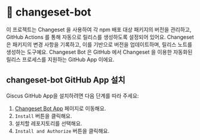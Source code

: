 # 🦋 changeset-bot

이 프로젝트는 Changeset 을 사용하여 각 npm 배포 대상 패키지의 버전을 관리하고, GitHub Actions 를 통해 자동으로 릴리스를 생성하도록 설정되어 있어요.
Changeset 은 패키지의 변경 사항을 기록하고, 이를 기반으로 버전을 업데이트하며, 릴리스 노트를 생성하는 도구예요.
Changeset Bot 은 GitHub 에서 Changeset 을 이용한 자동화된 릴리스 프로세스를 지원하는 GitHub App 이에요.

## changeset-bot GitHub App 설치

Giscus GitHub App을 설치하려면 다음 단계를 따라 주세요:

1. [Changeset Bot App](https://github.com/apps/changeset-bot) 페이지로 이동해요.
2. `Install` 버튼을 클릭해요.
3. 설치할 레포지토리를 선택해요.
4. `Install and Authorize` 버튼을 클릭해요.
